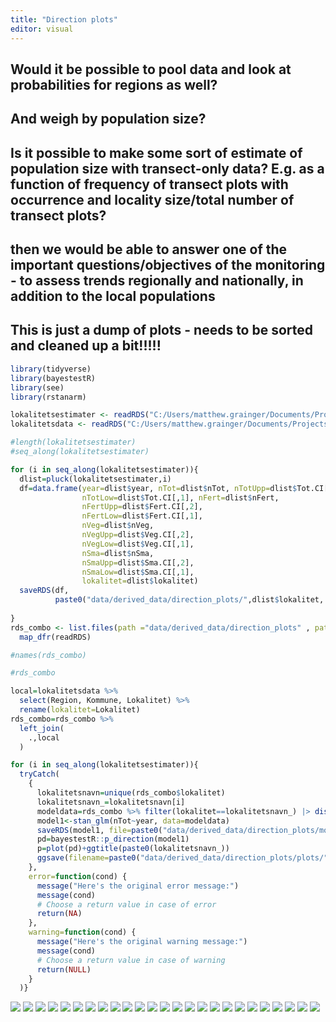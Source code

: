 ```yaml
---
title: "Direction plots"
editor: visual
---
```


## Would it be possible to pool data and look at probabilities for regions as well? 
## And weigh by population size? 
## Is it possible to make some sort of estimate of population size with transect-only data? E.g. as a function of frequency of transect plots with occurrence and locality size/total number of transect plots?
## then we would be able to answer one of the important questions/objectives of the monitoring - to assess trends regionally and nationally, in addition to the local populations

::: callout-important
## This is just a dump of plots - needs to be sorted and cleaned up a bit!!!!!
:::

```r
library(tidyverse)
library(bayestestR)
library(see)
library(rstanarm)

lokalitetsestimater <- readRDS("C:/Users/matthew.grainger/Documents/Projects_in_development/Dragehode2023/data/derived_data/lokalitetsestimater.RDS")
lokalitetsdata <- readRDS("C:/Users/matthew.grainger/Documents/Projects_in_development/Dragehode2023/data/lokalitetsdata.RDS")
```

```r

#length(lokalitetsestimater)
#seq_along(lokalitetsestimater)

for (i in seq_along(lokalitetsestimater)){
  dlist=pluck(lokalitetsestimater,i)
  df=data.frame(year=dlist$year, nTot=dlist$nTot, nTotUpp=dlist$Tot.CI[,2],
                nTotLow=dlist$Tot.CI[,1], nFert=dlist$nFert,
                nFertUpp=dlist$Fert.CI[,2],
                nFertLow=dlist$Fert.CI[,1], 
                nVeg=dlist$nVeg,
                nVegUpp=dlist$Veg.CI[,2],
                nVegLow=dlist$Veg.CI[,1],
                nSma=dlist$nSma,
                nSmaUpp=dlist$Sma.CI[,2],
                nSmaLow=dlist$Sma.CI[,1],
                lokalitet=dlist$lokalitet)
  saveRDS(df, 
          paste0("data/derived_data/direction_plots/",dlist$lokalitet, "_data.RDS"))
  
}
rds_combo <- list.files(path ="data/derived_data/direction_plots" , pattern = "*.RDS", full.names = TRUE ) %>%
  map_dfr(readRDS)

#names(rds_combo)

#rds_combo

local=lokalitetsdata %>% 
  select(Region, Kommune, Lokalitet) %>% 
  rename(lokalitet=Lokalitet)
rds_combo=rds_combo %>% 
  left_join(
    .,local
  )

for (i in seq_along(lokalitetsestimater)){
  tryCatch(
    {
      lokalitetsnavn=unique(rds_combo$lokalitet)
      lokalitetsnavn_=lokalitetsnavn[i]
      modeldata=rds_combo %>% filter(lokalitet==lokalitetsnavn_) |> distinct()
      model1<-stan_glm(nTot~year, data=modeldata)
      saveRDS(model1, file=paste0("data/derived_data/direction_plots/models/",lokalitetsnavn_, ".RDS"))
      pd=bayestestR::p_direction(model1)
      p=plot(pd)+ggtitle(paste0(lokalitetsnavn_))
      ggsave(filename=paste0("data/derived_data/direction_plots/plots/", lokalitetsnavn_,".png"),plot = last_plot())
    },
    error=function(cond) {
      message("Here's the original error message:")
      message(cond)
      # Choose a return value in case of error
      return(NA)
    },
    warning=function(cond) {
      message("Here's the original warning message:")
      message(cond)
      # Choose a return value in case of warning
      return(NULL)
    }
  )}


```

![](data/derived_data/direction_plots/plots/Aslaksrud.png) ![](data/derived_data/direction_plots/plots/Auren.png) ![](data/derived_data/direction_plots/plots/Buss-stopp.png) ![](data/derived_data/direction_plots/plots/Ekebergskråningen.png) ![](data/derived_data/direction_plots/plots/Falang.png) ![](data/derived_data/direction_plots/plots/Gjefsen.png) ![](data/derived_data/direction_plots/plots/Gran%20sykehjem.png) ![](data/derived_data/direction_plots/plots/Grindaker.png) ![](data/derived_data/direction_plots/plots/Haugsbygd,%20vestvendt%20vegskråning.png) ![](data/derived_data/direction_plots/plots/Heggholmen.png) ![](data/derived_data/direction_plots/plots/Horgen.png) ![](data/derived_data/direction_plots/plots/Hovedøya%20V.png) ![](data/derived_data/direction_plots/plots/Hovedøya.png) ![](data/derived_data/direction_plots/plots/Hurumåsen.png) ![](data/derived_data/direction_plots/plots/Kalvøya.png) ![](data/derived_data/direction_plots/plots/Lyngstad%20Vestre.png) ![](data/derived_data/direction_plots/plots/Møllerenga.png) ![](data/derived_data/direction_plots/plots/Nordre%20Ultvet.png) ![](data/derived_data/direction_plots/plots/Spireodden.png) ![](data/derived_data/direction_plots/plots/Storøykilen.png) ![](data/derived_data/direction_plots/plots/Svartorseter.png) ![](data/derived_data/direction_plots/plots/Telenor.png) ![](data/derived_data/direction_plots/plots/Ultvet%20SØ.png) ![](data/derived_data/direction_plots/plots/Vendelenga.png) ![](data/derived_data/direction_plots/plots/Åsaporten%20NØ.png)
